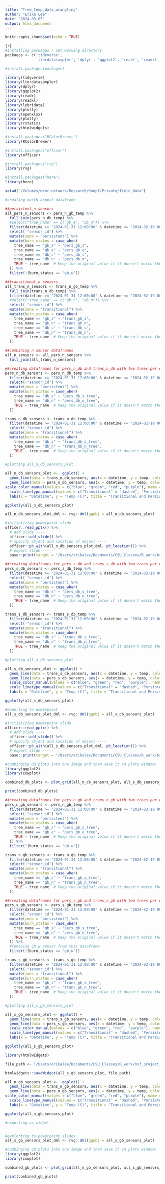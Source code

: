 ```yaml
---
title: "Tree_temp_data_wrangling"
author: "Erika Lee"
date: "2024-03-05"
output: html_document
---
```


```r
knitr::opts_chunk$set(echo = TRUE)
```

```r
{r}
#installing packages / set working directory
packages <- c('tidyverse',
              'lterdatasampler', 'dplyr', 'ggplot2', 'readr', 'readxl', 'lubridate', 'plotly', 'openxlsx', 'plotly', 'rstatix')

#install.packages(packages)

library(tidyverse)
library(lterdatasampler)
library(dplyr)
library(ggplot2)
library(readr)
library(readxl)
library(lubridate)
library(plotly)
library(openxlsx)
library(plotly)
library(rstatix)
library(htmlwidgets)

#install.packages("RColorBrewer")
library(RColorBrewer)
```

```r
#install.packages("officer")
library(officer)

#install.packages("rvg")
library(rvg)

#install.packages("here")
library(here)

setwd("/Volumes/wcnr-network/Research/Kampf/Private/field_data")
```

```r
#creating north aspect dataframe

##persistent_n sensors
all_pers_n_sensors <- pers_n_gb_temp %>%
  full_join(pers_n_db_temp) %>%
  #select("tree_name" == c("gb_e", "db_n")) %>%
  filter(datetime >= "2024-01-31 12:00:00" & datetime <= "2024-02-19 00:00:00") %>%
  select(-"sensor_id") %>%
  mutate(zone = "persistent") %>%
  mutate(burn_status = case_when(
    tree_name == "gb_s" ~ "pers_gb_s",
    tree_name == "gb_e" ~ "pers_gb_e",
    tree_name == "db_s" ~ "pers_db_s",
    tree_name == "db_n" ~ "pers_db_n",
    TRUE ~ tree_name  # Keep the original value if it doesn't match the conditions
  )) %>%
  filter(!(burn_status == "gb_w"))

##transitional_n sensors
all_trans_n_sensors <- trans_n_gb_temp %>%
  full_join(trans_n_db_temp) %>%
  filter(datetime >= "2024-01-31 12:00:00" & datetime <= "2024-02-19 00:00:00") %>%
  #select("tree_name" == c("gb_n", "db_n")) %>%
  select(-"sensor_id") %>%
  mutate(zone = "transitional") %>%
  mutate(burn_status = case_when(
    tree_name == "gb_s" ~ "trans_gb_s",
    tree_name == "gb_n" ~ "trans_gb_n",
    tree_name == "db_s" ~ "trans_db_s",
    tree_name == "db_n" ~ "trans_db_n",
    TRUE ~ tree_name  # Keep the original value if it doesn't match the conditions
  ))

##combining n sensor dataframes
all_n_sensors <- all_pers_n_sensors %>%
  full_join(all_trans_n_sensors)
```

```r
##creating dataframes for pers_n_db and trans_n_db with two trees per dataframe, then combining into one dataframe 
pers_n_db_sensors <- pers_n_db_temp %>%
  filter(datetime >= "2024-01-31 12:00:00" & datetime <= "2024-02-19 00:00:00") %>%
  select(-"sensor_id") %>%
  mutate(zone = "persistent") %>%
  mutate(burn_status = case_when(
    tree_name == "db_s" ~ "pers_db_s_tree",
    tree_name == "db_n" ~ "pers_db_n_tree",
    TRUE ~ tree_name  # Keep the original value if it doesn't match the conditions
  ))

trans_n_db_sensors <- trans_n_db_temp %>%
  filter(datetime >= "2024-01-31 12:00:00" & datetime <= "2024-02-19 00:00:00") %>%
  select(-"sensor_id") %>%
  mutate(zone = "transitional") %>%
  mutate(burn_status = case_when(
    tree_name == "db_s" ~ "trans_db_s_tree",
    tree_name == "db_n" ~ "trans_db_n_tree",
    TRUE ~ tree_name  # Keep the original value if it doesn't match the conditions
  ))
```

```r
#plotting all_n_db_sensors_plot 

all_n_db_sensors_plot <-  ggplot() +
  geom_line(data = trans_n_db_sensors, aes(x = datetime, y = temp, color = burn_status, linetype = "Transitional"), linetype = "dashed", alpha = 0.5) +
  geom_line(data = pers_n_db_sensors, aes(x = datetime, y = temp, color = burn_status, linetype = "Persistent"), linetype = "solid", alpha = 0.3) +
scale_color_manual(values = c("blue", "green", "red", "purple"), name = "Burn Status") +
  scale_linetype_manual(values = c("Transitional" = "dashed", "Persistent" = "solid"), name = "Region") +  # Corrected legend title
  labs(x = "Datetime", y = "Temp (C)", title = "Transitional and Persistent DB North Sensors")

ggplotly(all_n_db_sensors_plot)
```

```r
all_n_db_sensors_plot_dml <- rvg::dml(ggobj = all_n_db_sensors_plot)

#initializing powerpoint slide
officer::read_pptx() %>%
  # add slide ----
  officer::add_slide() %>%
  # specify object and location of object ----
  officer::ph_with(all_n_db_sensors_plot_dml, ph_location()) %>%
  # export slide -----
  base::print(target = "/Users/erikalee/Documents/CSU_Classes/R_work/nsf_project_code/nsf_project/graphics/all_n_db_sensors_plot.pptx")
```

```r
##creating dataframes for pers_s_db and trans_s_db with two trees per dataframe, then combining into one dataframe 
pers_s_db_sensors <- pers_s_db_temp %>%
  filter(datetime >= "2024-01-31 12:00:00" & datetime <= "2024-02-19 00:00:00") %>%
  select(-"sensor_id") %>%
  mutate(zone = "persistent") %>%
  mutate(burn_status = case_when(
    tree_name == "db_s" ~ "pers_db_s_tree",
    tree_name == "db_n" ~ "pers_db_n_tree",
    TRUE ~ tree_name  # Keep the original value if it doesn't match the conditions
  ))

trans_s_db_sensors <- trans_s_db_temp %>%
  filter(datetime >= "2024-01-31 12:00:00" & datetime <= "2024-02-19 00:00:00") %>%
  select(-"sensor_id") %>%
  mutate(zone = "transitional") %>%
  mutate(burn_status = case_when(
    tree_name == "db_s" ~ "trans_db_s_tree",
    tree_name == "db_n" ~ "trans_db_n_tree",
    TRUE ~ tree_name  # Keep the original value if it doesn't match the conditions
  ))
```

```r
#plotting all_s_db_sensors_plot 

all_s_db_sensors_plot <- ggplot() +
  geom_line(data = trans_s_db_sensors, aes(x = datetime, y = temp, color = burn_status, linetype = "Transitional"), linetype = "dashed", alpha = 0.5) +
  geom_line(data = pers_s_db_sensors, aes(x = datetime, y = temp, color = burn_status, linetype = "Persistent"), linetype = "solid", alpha = 0.3) +
  scale_color_manual(values = c("blue", "green", "red", "purple"), name = "Burn Status") +  # Corrected legend title
  scale_linetype_manual(values = c("Transitional" = "dashed", "Persistent" = "solid"), name = "Region") +  # Corrected legend title
  labs(x = "Datetime", y = "Temp (C)", title = "Transitional and Persistent Dead Burn Tree South Sensors")

ggplotly(all_s_db_sensors_plot)
```

```r
#exporting to powerpoint
all_s_db_sensors_plot_dml <- rvg::dml(ggobj = all_s_db_sensors_plot)

#initializing powerpoint slide
officer::read_pptx() %>%
  # add slide ----
  officer::add_slide() %>%
  # specify object and location of object ----
  officer::ph_with(all_s_db_sensors_plot_dml, ph_location()) %>%
  # export slide -----
  base::print(target = "/Users/erikalee/Documents/CSU_Classes/R_work/nsf_project_code/nsf_project/graphics/all_s_db_sensors_plot.pptx")
```

```r
#combinging DB plots into one image and then save it in plots window!
library(ggplot2)
library(cowplot)

combined_db_plots <- plot_grid(all_n_db_sensors_plot, all_s_db_sensors_plot, nrow = 2) 

print(combined_db_plots)
```

```r
##creating dataframes for pers_n_gb and trans_n_gb with two trees per dataframe, then combining into one dataframe 
pers_n_gb_sensors <- pers_n_gb_temp %>%
  filter(datetime >= "2024-01-31 12:00:00" & datetime <= "2024-02-19 00:00:00") %>%
  select(-"sensor_id") %>%
  mutate(zone = "persistent") %>%
  mutate(burn_status = case_when(
    tree_name == "gb_s" ~ "pers_gb_s_tree",
    tree_name == "gb_e" ~ "pers_gb_e_tree",
    TRUE ~ tree_name  # Keep the original value if it doesn't match the conditions
  )) %>%
  filter(!(burn_status == "gb_w"))

trans_n_gb_sensors <- trans_n_gb_temp %>%
  filter(datetime >= "2024-01-31 12:00:00" & datetime <= "2024-02-19 00:00:00") %>%
  select(-"sensor_id") %>%
  mutate(zone = "transitional") %>%
  mutate(burn_status = case_when(
    tree_name == "gb_s" ~ "trans_gb_s_tree",
    tree_name == "gb_n" ~ "trans_gb_n_tree",
    TRUE ~ tree_name  # Keep the original value if it doesn't match the conditions
  ))
```

```r
##creating dataframes for pers_s_gb and trans_s_gb with two trees per dataframe, then combining into one dataframe 
pers_s_gb_sensors <- pers_s_gb_temp %>%
  filter(datetime >= "2024-01-31 12:00:00" & datetime <= "2024-02-19 00:00:00") %>%
  select(-"sensor_id") %>%
  mutate(zone = "persistent") %>%
  mutate(burn_status = case_when(
    tree_name == "gb_s" ~ "pers_gb_s_tree",
    tree_name == "gb_e" ~ "pers_gb_e_tree",
    TRUE ~ tree_name  # Keep the original value if it doesn't match the conditions
  )) %>%
  #removing gb_w sensor from this dataframe
  filter(!(burn_status == "gb_w"))

trans_s_gb_sensors <- trans_s_gb_temp %>%
  filter(datetime >= "2024-01-31 12:00:00" & datetime <= "2024-02-19 00:00:00") %>%
  select(-"sensor_id") %>%
  mutate(zone = "transitional") %>%
  mutate(burn_status = case_when(
    tree_name == "gb_s" ~ "trans_gb_s_tree",
    tree_name == "gb_n" ~ "trans_gb_n_tree",
    TRUE ~ tree_name  # Keep the original value if it doesn't match the conditions
  ))
```

```r
#plotting all_s_gb_sensors_plot 

all_s_gb_sensors_plot <- ggplot() +
  geom_line(data = trans_s_gb_sensors, aes(x = datetime, y = temp, color = burn_status, linetype = "Transitional"), linetype = "dashed", alpha = 0.5) +
  geom_line(data = pers_s_gb_sensors, aes(x = datetime, y = temp, color = burn_status, linetype = "Persistent"), linetype = "solid", alpha = 0.3) +
  scale_color_manual(values = c("blue", "green", "red", "purple"), name = "Burn Status") +  # Corrected legend title
  scale_linetype_manual(values = c("Transitional" = "dashed", "Persistent" = "solid"), name = "Region") +  # Corrected legend title
  labs(x = "Datetime", y = "Temp (C)", title = "Transitional and Persistent Green Burn Tree South Sensors")

ggplotly(all_s_gb_sensors_plot)
```

```r
library(htmlwidgets)

file_path <- "/Users/erikalee/Documents/CSU_Classes/R_work/nsf_project_code/nsf_project/graphics"

htmlwidgets::saveWidget(all_s_gb_sensors_plot, file_path)
```

```r
all_n_gb_sensors_plot <-  ggplot() +
  geom_line(data = trans_n_gb_sensors, aes(x = datetime, y = temp, color = burn_status), linetype = "dashed", alpha = 0.5) +
  geom_line(data = pers_n_gb_sensors, aes(x = datetime, y = temp, color = burn_status), linetype = "solid", alpha = 0.3) +
scale_color_manual(values = c("blue", "green", "red", "purple"), name = "Burn Status") +
  scale_linetype_manual(values = c("Transitional" = "dashed", "Persistent" = "solid"), name = "Region") +
  labs(x = "Datetime", y = "Temp (C)", title = "Transitional and Persistent North Aspect Green Burn Tree Sensors")

ggplotly(all_n_gb_sensors_plot)
```

```r
#exporting as widget


#explorting to powerpoint slides
all_s_gb_sensors_plot_dml <- rvg::dml(ggobj = all_s_gb_sensors_plot)
```

```r
#combinging GB plots into one image and then save it in plots window!
library(ggplot2)
library(cowplot)

combined_gb_plots <- plot_grid(all_n_gb_sensors_plot, all_s_gb_sensors_plot, nrow = 2) 

print(combined_gb_plots)
```

\
